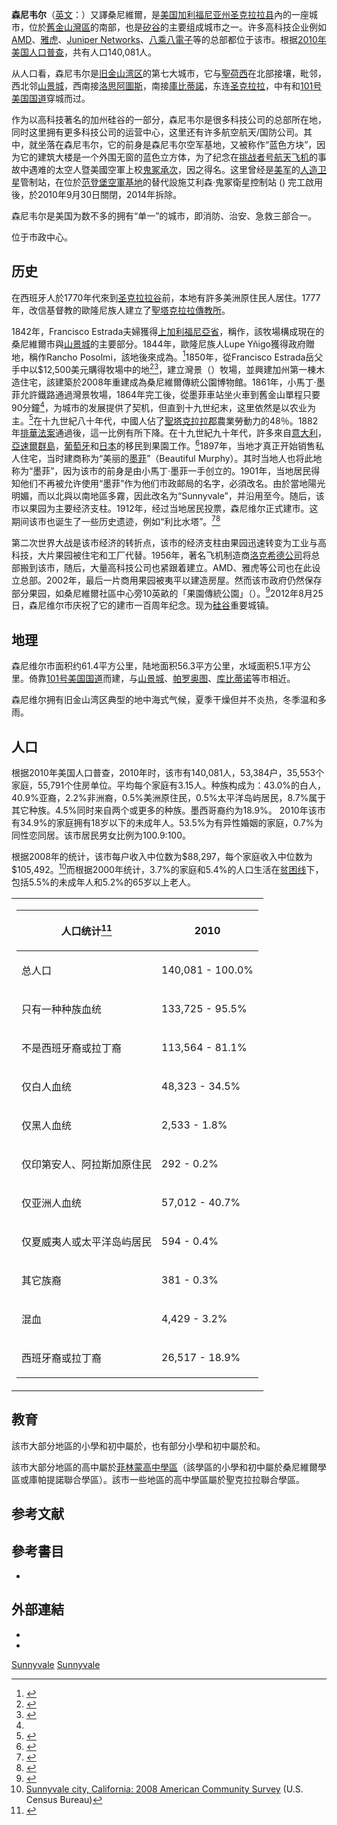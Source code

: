 {{coord|37|22|19|N|122|1|34|W|display=title}}
{{noteTA
|G1=US_CA_Cities
|1=zh-cn:县;zh-tw:郡;zh-hk:縣;}}
{{Infobox City
|name = 森尼韋爾
|official_name = City of Sunnyvale, California
|native_name = Sunnyvale
|image_skyline = Murphystreetsunnyvale.jpg
|image_seal = Seal of Sunnyvale, California.svg
|image_map = Santa Clara County California Incorporated and Unincorporated areas Sunnyvale Highlighted.svg
|map_caption = 森尼韋爾在加州和聖塔克拉拉縣內的位置
|subdivision_type  = [[國家|國家]]
|subdivision_type1 = [[美國行政區劃|州]]
|subdivision_type2 = [[加州行政區劃|縣]]
|subdivision_name  = [[美利堅合眾國|美利堅合眾國]]
|subdivision_name1 = [[加利福尼亞州|加利福尼亞州]]
|subdivision_name2 = [[聖塔克拉拉縣|聖塔克拉拉縣]]
|leader_title = [[市長|市長]]
|leader_name = Glenn Hendricks<ref>{{cite web| url=https://sunnyvale.ca.gov/government/council.htm| title=Sunnyvale, CA - City Council| access-date=2018-01-24| archive-date=2018-01-26| archive-url=https://web.archive.org/web/20180126012651/https://sunnyvale.ca.gov/government/council.htm| dead-url=no}}</ref>
|leader_title1 = [[市經理|市經理]]
|leader_name1 = Kent Steffens<ref>{{cite web| url=https://sunnyvale.ca.gov/news/citymanagerreports.htm| title=Sunnyvale, CA - City Manager’s Report| access-date=2018-01-24| archive-date=2018-01-26| archive-url=https://web.archive.org/web/20180126012607/https://sunnyvale.ca.gov/news/citymanagerreports.htm| dead-url=no}}</ref>
|area_magnitude = 
|area_total_km2 = 61.4 
|area_total_sq_mi = 24.0
|area_land_km2 = 56.3
|area_land_sq_mi = 22.0	
|area_water_km2 = 5.1
|area_water_sq_mi = 2.0
|population_as_of = 2010 
|population_total = 14萬0095 
|population_density_km2 = 2318.7
|timezone = [[太平洋標準時間|PST]]
|utc_offset = -8
|timezone_DST = [[太平洋日光節約時間|PDT]]
|utc_offset_DST = -7 
|latd= 37 |latm= 22 |lats= 19 |latNS= N
|longd= 122 |longm= 1 |longs= 34 |longEW= W
|website = {{URL|https://sunnyvale.ca.gov}}
|footnotes = 
}}
'''森尼韦尔'''（[[英文|英文]]：'''{{lang|en|Sunnyvale}}'''）又譯桑尼維爾，是[[美国|美国]][[加利福尼亚州|加利福尼亚州]][[圣克拉拉县_(加利福尼亚州)|圣克拉拉县]]內的一座城市，位於[[舊金山灣區|舊金山灣區]]的南部，也是[[矽谷|矽谷]]的主要组成城市之一。许多高科技企业例如[[超威半导体|AMD]]、[[雅虎|雅虎]]、[[瞻博网络|Juniper Networks]]、[[八乘八電子|八乘八電子]]等的总部都位于该市。根据[[2010年美国人口普查|2010年美国人口普查]]，共有人口140,081人。

从人口看，森尼韦尔是[[旧金山湾区|旧金山湾区]]的第七大城市，它与[[聖荷西_(加利福尼亞州)|聖荷西]]在北部接壤，毗邻{{link-en|莫菲特聯邦機場|Moffett Federal Airfield}}，西北邻[[山景城_(加利福尼亚州)|山景城]]，西南接[[洛思阿图斯_(加利福尼亚州)|洛思阿圖斯]]，南接[[庫比蒂諾_(加利福尼亞州)|庫比蒂諾]]，东连[[圣克拉拉_(加利福尼亚州)|圣克拉拉]]，中有{{link-en|加州国王大道|El Camino Real (California)}}和[[101号美国国道|101号美国国道]]穿城而过。

作为以高科技著名的加州硅谷的一部分，森尼韦尔是很多科技公司的总部所在地，同时这里拥有更多科技公司的运营中心，这里还有许多航空航天/国防公司。其中，{{link-en|鬼冢空军駐地|Onizuka Air Force Station}}就坐落在森尼韦尔，它的前身是森尼韦尔空军基地，又被称作“蓝色方块”，因为它的建筑大楼是一个外围无窗的蓝色立方体，为了纪念在[[挑戰者號太空梭|挑战者号航天飞机]]的事故中遇难的太空人暨美國空軍上校[[鬼塚承次|鬼冢承次]]，因之得名。这里曾经是[[美国军队|美军]]的[[人造卫星|人造卫星]]管制站，在位於[[范登堡空軍基地|范登堡空軍基地]]的替代設施艾利森·鬼冢衛星控制站 ({{lang|en|Ellison Onizuka Satellite Operations Facility}}) 完工啟用後，於2010年9月30日關閉，2014年拆除。

森尼韦尔是美国为数不多的拥有“单一{{link-en|公共安全部门|Department of Public Safety}}”的城市，即消防、治安、急救三部合一。

{{link-en|森尼韦尔公共图书馆|Sunnyvale Public Library}}位于市政中心。

== 历史 ==
在西班牙人於1770年代來到[[圣克拉拉谷|圣克拉拉谷]]前，本地有許多美洲原住民{{link-en|歐隆尼族|Ohlone}}人居住。1777年，改信基督教的歐隆尼族人建立了[[聖克拉拉傳教所|聖塔克拉拉傳教所]]。

1842年，Francisco Estrada夫婦獲得[[上加利福尼亞省|上加利福尼亞省]]{{link-en|政府贈地|Land grant}}{{convert|9066|acre|km2|1}}，稱作{{link-en|Rancho Pastoria de las Borregas|Rancho Pastoria de las Borregas}}，該牧場構成現在的桑尼維爾市與[[山景城_(加利福尼亞州)|山景城]]的主要部分。1844年，歐隆尼族人Lupe Yñigo獲得政府贈地{{convert|1696|acre|km2|1}}，稱作Rancho Posolmi，該地後來成為{{link-en|莫菲特聯邦機場|Moffett Federal Airfield}}。<ref>{{cite news | url=https://www.mercurynews.com/2007/02/08/the-history-of-sunnyvale/ | title=The history of Sunnyvale|date=2007-02-08| newspaper=San Jose Mercury News| archiveurl=https://web.archive.org/web/20170505230049/http://www.mercurynews.com/2007/02/08/the-history-of-sunnyvale/ | archivedate=2017-05-05}}</ref>1850年，{{link-en|斯蒂芬斯·唐森·墨菲|Stephens-Townsend-Murphy Party|小馬丁·墨菲}}從Francisco Estrada岳父手中以$12,500美元購得牧場中{{convert|4900|acre|km2|1}}的地<ref name="KoningMetz2011">{{cite book|author1=Ben Koning|author2=Anneke Metz|title=''Sunnyvale''|url=https://books.google.com/books?id=m5RXx950Ua4C&pg=PA10|year=2011年|publisher=Arcadia Publishing|isbn=978-0-7385-7435-6|page=10,13頁}}</ref><ref name="Court1872">{{cite book|author=California. Supreme Court|title=''Reports of Cases Determined in the Supreme Court of the State of California''|url=https://books.google.com/books?id=ND1NAQAAMAAJ&pg=PA262|year=1872年| publisher=Bancroft-Whitney|page=262頁}}</ref>，建立灣景（{{lang-en|Bay View}}）牧場，並興建加州第一棟木造住宅，該建築於2008年重建成為桑尼維爾傳統公園博物館。1861年，小馬丁·墨菲允許鐵路通過灣景牧場，1864年{{link-en|连接旧金山与圣荷西的鐵路|San Francisco and San Jose Railroad}}完工後，從墨菲車站坐火車到舊金山單程只要90分鐘<ref name="KoningMetz2011"/>，为城市的发展提供了契机，但直到十九世纪末，这里依然是以农业为主。<ref>{{Cite web | url=http://www.heritageparkmuseum.org/timeline.html | website=Sunnyvale Heritage Park Museum | title=Murphy Timeline | accessdate=2018-01-29 | archive-date=2018-11-16 | archive-url=https://web.archive.org/web/20181116105716/http://www.heritageparkmuseum.org/timeline.html | dead-url=no }}</ref>在十九世紀八十年代，中國人佔了[[聖塔克拉拉郡_(加利福尼亞州)|聖塔克拉拉郡]]農業勞動力的48％。1882年[[美國排華法案|排華法案]]通過後，這一比例有所下降。在十九世紀九十年代，許多來自[[意大利|意大利]]，[[亞速爾群島|亞速爾群島]]，[[葡萄牙|葡萄牙]]和[[日本|日本]]的移民到果園工作。<ref>{{cite web | url=http://sunnyvale.com/story/more-history-of-sunnyvale/395891 | title=The History of Sunnyvale | website=sunnyvale.com | accessdate=2018-01-29 | archive-date=2018-01-30 | archive-url=https://web.archive.org/web/20180130091356/http://sunnyvale.com/story/more-history-of-sunnyvale/395891 | dead-url=no }}</ref>1897年，当地才真正开始销售私人住宅，当时建商称为“美丽的[[墨菲|墨菲]]”（Beautiful Murphy）。其时当地人也将此地称为“墨菲”，因为该市的前身是由小馬丁·墨菲一手创立的。1901年，当地居民得知他们不再被允许使用“墨菲”作为他们市政邮局的名字，必須改名。由於當地陽光明媚，而以北與以南地區多霧，因此改名为“Sunnyvale”，并沿用至今。随后，该市以果园为主要经济支柱。1912年，经过当地居民投票，森尼维尔正式建市。这期间该市也诞生了一些历史遗迹，例如“利比水塔”。<ref>{{cite web|title=Heritage Resources and Landmark Alteration Inventory|url=http://sunnyvale.ca.gov/Portals/0/Sunnyvale/CDD/Residential/Heritage%20Resources%20and%20Landmark%20Alteration%20%20Inventory-%20%20FINAL.pdf|publisher=City of Sunnyvale Heritage Preservation Commission|accessdate=2012-10-07|archiveurl=https://web.archive.org/web/20130120105209/http://sunnyvale.ca.gov/Portals/0/Sunnyvale/CDD/Residential/Heritage%20Resources%20and%20Landmark%20Alteration%20%20Inventory-%20%20FINAL.pdf | archivedate=2013-01-20|deadurl=yes}}</ref><ref name="CapaceIncorporated1999">{{cite book|author1=Nancy Capace|author2=Somerset Publishers, Incorporated|title=''Encyclopedia of California''|url=https://books.google.com/books?id=5wGpZagXWlsC&pg=PA447|date=1999-06-01|publisher=North American Book Dist LLC|isbn=978-0-403-09318-2|page=447頁}}</ref>

第二次世界大战是该市经济的转折点，该市的经济支柱由果园迅速转变为工业与高科技，大片果园被住宅和工厂代替。1956年，著名飞机制造商[[洛克希德公司|洛克希德公司]]将总部搬到该市，随后，大量高科技公司也紧跟着建立。AMD、雅虎等公司也在此设立总部。2002年，最后一片商用果园被夷平以建造房屋。然而该市政府仍然保存部分果园，如桑尼維爾社區中心旁10英畝的「果園傳統公園」（{{lang-en|Orchard Heritage Park}}）。<ref>{{cite web | url=http://heritageparkmuseum.org/sample-page/orchard-heritage-park | title=Orchard Heritage Park | website=Sunnyvale Heritage Park Museum | accessdate=2018-01-29 | archive-date=2018-01-30 | archive-url=https://web.archive.org/web/20180130091252/http://heritageparkmuseum.org/sample-page/orchard-heritage-park | dead-url=no }}</ref>2012年8月25日，森尼维尔市庆祝了它的建市一百周年纪念。现为[[硅谷|硅谷]]重要城镇。

== 地理 ==
森尼维尔市面积约61.4平方公里，陆地面积56.3平方公里，水域面积5.1平方公里。倚靠[[101号美国国道加利福尼亚州段|101号美国国道]]而建，与[[山景城_(加利福尼亚州)|山景城]]、[[帕罗奥图_(加利福尼亚州)|帕罗奥图]]、[[库比蒂诺_(加利福尼亚州)|库比蒂诺]]等市相近。

森尼维尔拥有旧金山湾区典型的地中海式气候，夏季干燥但并不炎热，冬季温和多雨。
{{Weather box|location = 森尼韦尔 (加利福尼亚州)
|single line = yes
|Jan record high F = 75
|Feb record high F = 84
|Mar record high F = 85
|Apr record high F = 94
|May record high F = 100
|Jun record high F = 107
|Jul record high F = 105
|Aug record high F = 101
|Sep record high F = 105
|Oct record high F = 100
|Nov record high F = 89
|Dec record high F = 75
|Jan high F = 58
|Feb high F = 62
|Mar high F = 64
|Apr high F = 69
|May high F = 73
|Jun high F = 77
|Jul high F = 79
|Aug high F = 79
|Sep high F = 78
|Oct high F = 73
|Nov high F = 64
|Dec high F = 58
|Jan low F = 40
|Feb low F = 43
|Mar low F = 46
|Apr low F = 47
|May low F = 51
|Jun low F = 55
|Jul low F = 57
|Aug low F = 57
|Sep low F = 55
|Oct low F = 50
|Nov low F = 44
|Dec low F = 39
|Jan record low F = 21
|Feb record low F = 24
|Mar record low F = 22
|Apr record low F = 31
|May record low F = 33
|Jun record low F = 40
|Jul record low F = 41
|Aug record low F = 44
|Sep record low F = 41
|Oct record low F = 34
|Nov record low F = 15
|Dec record low F = 20
|Jan precipitation inch = 3.24
|Feb precipitation inch = 3.18
|Mar precipitation inch = 2.65
|Apr precipitation inch = 0.89
|May precipitation inch = 0.35
|Jun precipitation inch = 0.11
|Jul precipitation inch = 0.03
|Aug precipitation inch = 0.08
|Sep precipitation inch = 0.19
|Oct precipitation inch = 0.85
|Nov precipitation inch = 1.83
|Dec precipitation inch = 2.31
|source 1 = National Weather Service<ref name="NWS">{{cite web|url=http://www.weather.com/outlook/travel/vacationplanner/wxclimatology/monthly/graph/USCA1116?from=36hr_bottomnav_vacation|title=Vacation Planner|accessdate=2009-05-22|work=Weather Channel|archive-date=2011-06-04|archive-url=https://web.archive.org/web/20110604055919/http://www.weather.com/outlook/travel/vacationplanner/wxclimatology/monthly/graph/USCA1116?from=36hr_bottomnav_vacation|dead-url=no}}</ref>
|date=August 2010
}}

== 人口 ==
{{USCensusPop
|1920 = 1675
|1930 = 3094
|1940 = 4373
|1950 = 9829
|1960 = 52898
|1970 = 95976
|1980 = 106618
|1990 = 117229
|2000 = 131760
|2010 = 140081
}}

根据2010年美国人口普查，2010年时，该市有140,081人，53,384户，35,553个家庭，55,791个住房单位。平均每个家庭有3.15人。种族构成为：43.0%的白人，40.9%亚裔，2.2%非洲裔，0.5%美洲原住民，0.5%太平洋岛屿居民，8.7%属于其它种族。4.5%同时来自两个或更多的种族。墨西哥裔约为18.9%。
2010年该市有34.9%的家庭拥有18岁以下的未成年人。53.5%为有异性婚姻的家庭，0.7%为同性恋同居。该市居民男女比例为100.9:100。

根据2008年的统计，该市每户收入中位数为$88,297，每个家庭收入中位数为$105,492。<ref>[http://factfinder.census.gov/servlet/ACSSAFFFacts?_event=Search&geo_id=16000US0639003&_geoContext=01000US%7C04000US06%7C16000US0639003&_street=&_county=sunnyvale&_cityTown=sunnyvale&_state=04000US06&_zip=&_lang=en&_sse=on&ActiveGeoDiv=geoSelect&_useEV=&pctxt=fph&pgsl=160&_submenuId=factsheet_1&ds_name=ACS_2008_3YR_SAFF&_ci_nbr=null&qr_name=null&reg=null%3Anull&_keyword=&_industry= Sunnyvale city, California: 2008 American Community Survey] {{Wayback|url=http://factfinder.census.gov/servlet/ACSSAFFFacts?_event=Search&geo_id=16000US0639003&_geoContext=01000US%7C04000US06%7C16000US0639003&_street=&_county=sunnyvale&_cityTown=sunnyvale&_state=04000US06&_zip=&_lang=en&_sse=on&ActiveGeoDiv=geoSelect&_useEV=&pctxt=fph&pgsl=160&_submenuId=factsheet_1&ds_name=ACS_2008_3YR_SAFF&_ci_nbr=null&qr_name=null&reg=null%3Anull&_keyword=&_industry= |date=20110606125712 }} (U.S. Census Bureau)</ref>而根据2000年统计，3.7%的家庭和5.4%的人口生活在[[贫困线|贫困线]]下，包括5.5%的未成年人和5.2%的65岁以上老人。
{|
|-
|align="left" |
{| class="wikitable sortable collapsible" style="margin-left:auto;margin-right:auto;text-align: right;font-size: 90%;"
! 人口统计<ref>{{cite web|url=http://www.bayareacensus.ca.gov/cities/Sunnyvale.htm|title=Bay Area Census -- City of Sunnyvale|accessdate=2018-01-25|archive-date=2018-02-10|archive-url=https://web.archive.org/web/20180210062255/http://www.bayareacensus.ca.gov/cities/Sunnyvale.htm|dead-url=no}}</ref>
! 2010
|-
|align="left" | 总人口 || 140,081 - 100.0%
|-
|align="left" | 只有一种种族血统 || 133,725 - 95.5%
|-
|align="left" | 不是西班牙裔或拉丁裔 || 113,564 - 81.1%
|-
|align="left" | 仅白人血统 || 48,323 - 34.5%
|-
|align="left" | 仅黑人血统 || 2,533 - 1.8%
|-
|align="left" | 仅印第安人、阿拉斯加原住民 || 292 - 0.2%
|-
|align="left" | 仅亚洲人血统 || 57,012 - 40.7%
|-
|align="left" | 仅夏威夷人或太平洋岛屿居民 || 594 - 0.4%
|-
|align="left" | 其它族裔 || 381 - 0.3%
|-
|align="left" | 混血 || 4,429 - 3.2%
|-
|align="left" | 西班牙裔或拉丁裔 || 26,517 - 18.9%
|}
|}

==教育==
該市大部分地區的小學和初中屬於{{link-en|桑尼維爾學區|Sunnyvale School District (California)}}，也有部分小學和初中屬於{{link-en|庫帕提諾聯合學區|Cupertino Union School District}}和{{link-en|聖克拉拉聯合學區|Santa Clara Unified School District}}。

該市大部分地區的高中屬於[[菲林蒙高中學區|菲林蒙高中學區]]（該學區的小學和初中屬於桑尼維爾學區或庫帕提諾聯合學區）。該市一些地區的高中學區屬於聖克拉拉聯合學區。

==参考文献==
{{reflist}}

==參考書目==
* {{cite book|author1=Ben Koning|author2=Anneke Metz| author3=Sunnyvale Historical Society|title=''Sunnyvale''|url=https://books.google.com/books?id=pA1QpMVTI0UC| date=2011-04-25|publisher=Arcadia Publishing| isbn=978-1-4396-3921-4}}

==外部連結==
{{Commons category|Sunnyvale, California}}
* {{cite web | url=http://heritageparkmuseum.org/ | title=Sunnyvale Heritage Park Museum | accessdate=2018-01-25 | archive-date=2018-01-26 | archive-url=https://web.archive.org/web/20180126070918/http://heritageparkmuseum.org/ | dead-url=no }}
* {{cite web | url=https://sunnyvale.ca.gov/community/library/collections/research/local.htm | title=Sunnyvale History | website=Sunnyvale Public Library | accessdate=2018-01-25 | archive-date=2018-01-26 | archive-url=https://web.archive.org/web/20180126125536/https://sunnyvale.ca.gov/community/library/collections/research/local.htm | dead-url=no }}

{{Santa Clara County}}
{{California}}
{{旧金山湾区城市}}

[[Category:舊金山灣區城市|Sunnyvale]]
[[Category:圣克拉拉县城市|Sunnyvale]]